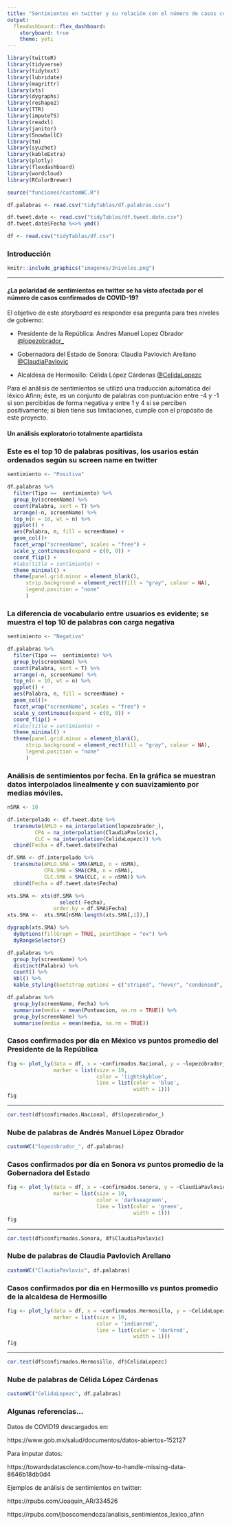 ```yaml
---
title: "Sentimientos en twitter y su relación con el número de casos confirmados de COVID-19"
output: 
  flexdashboard::flex_dashboard:
    storyboard: true
    theme: yeti
---
```


```r
library(twitteR)
library(tidyverse)
library(tidytext)
library(lubridate)
library(magrittr)
library(xts)
library(dygraphs)
library(reshape2)
library(TTR)
library(imputeTS)
library(readxl)
library(janitor)
library(SnowballC)
library(tm)
library(syuzhet)
library(kableExtra)
library(plotly)
library(flexdashboard)
library(wordcloud)
library(RColorBrewer)
```

```r
source("funciones/customWC.R")

df.palabras <- read.csv("tidyTablas/df.palabras.csv")

df.tweet.date <- read.csv("tidyTablas/df.tweet.date.csv")
df.tweet.date$Fecha %<>% ymd()

df <- read.csv("tidyTablas/df.csv")
```

### Introducción {data-commentary-width=500}

```r
knitr::include_graphics("imagenes/3niveles.png")
```

***

#### ¿La polaridad de sentimientos en twitter se ha visto afectada por el número de casos confirmados de COVID-19?

El objetivo de este _storyboard_ es responder esa pregunta para tres niveles de gobierno:

- Presidente de la República: Andres Manuel Lopez Obrador [@lopezobrador_](https://twitter.com/lopezobrador_)

- Gobernadora del Estado de Sonora: Claudia Pavlovich Arellano [@ClaudiaPavlovic](https://twitter.com/ClaudiaPavlovic)

- Alcaldesa de Hermosillo: Célida López Cárdenas [@CelidaLopezc](https://twitter.com/CelidaLopezc)

Para el análisis de sentimientos se utilizó una traducción automática del léxico Afinn; éste, es un conjunto de palabras con puntuación entre -4 y -1 si son percibidas de forma negativa y entre 1 y 4 si se perciben positivamente; si bien tiene sus limitaciones, cumple con el propósito de este proyecto.

#### Un análisis exploratorio totalmente apartidista

### Este es el top 10 de palabras positivas, los usarios están ordenados según su screen name en twitter

```r
sentimiento <- "Positiva"

df.palabras %>%
  filter(Tipo ==  sentimiento) %>%
  group_by(screenName) %>%
  count(Palabra, sort = T) %>%
  arrange(-n, screenName) %>%
  top_n(n = 10, wt = n) %>%
  ggplot() +
  aes(Palabra, n, fill = screenName) +
  geom_col()+ 
  facet_wrap("screenName", scales = "free") +
  scale_y_continuous(expand = c(0, 0)) +
  coord_flip() +
  #labs(title = sentimiento) +
  theme_minimal() +
  theme(panel.grid.minor = element_blank(),
      strip.background = element_rect(fill = "gray", colour = NA),
      legend.position = "none"
      )
```

### La diferencia de vocabulario entre usuarios es evidente; se muestra el top 10 de palabras con carga negativa

```r
sentimiento <- "Negativa"

df.palabras %>%
  filter(Tipo ==  sentimiento) %>%
  group_by(screenName) %>%
  count(Palabra, sort = T) %>%
  arrange(-n, screenName) %>%
  top_n(n = 10, wt = n) %>%
  ggplot() +
  aes(Palabra, n, fill = screenName) +
  geom_col()+ 
  facet_wrap("screenName", scales = "free") +
  scale_y_continuous(expand = c(0, 0)) +
  coord_flip() +
  #labs(title = sentimiento) +
  theme_minimal() +
  theme(panel.grid.minor = element_blank(),
      strip.background = element_rect(fill = "gray", colour = NA),
      legend.position = "none"
      )
```

### Análisis de sentimientos por fecha. En la gráfica se muestran datos interpolados linealmente y con suavizamiento por medias móviles.

```r
nSMA <- 10

df.interpolado <- df.tweet.date %>%
  transmute(AMLO = na_interpolation(lopezobrador_),
         CPA = na_interpolation(ClaudiaPavlovic),
         CLC = na_interpolation(CelidaLopezc)) %>%
  cbind(Fecha = df.tweet.date$Fecha)

df.SMA <- df.interpolado %>%
  transmute(AMLO.SMA = SMA(AMLO, n = nSMA),
            CPA.SMA = SMA(CPA, n = nSMA),
            CLC.SMA = SMA(CLC, n = nSMA)) %>%
  cbind(Fecha = df.tweet.date$Fecha) 

xts.SMA <- xts(df.SMA %>% 
                 select(-Fecha),
               order.by = df.SMA$Fecha)
xts.SMA <-  xts.SMA[nSMA:length(xts.SMA[,1]),]

dygraph(xts.SMA) %>%
  dyOptions(fillGraph = TRUE, pointShape = "ex") %>%
  dyRangeSelector()
```

```r
df.palabras %>% 
  group_by(screenName) %>% 
  distinct(Palabra) %>% 
  count() %>% 
  kbl() %>% 
  kable_styling(bootstrap_options = c("striped", "hover", "condensed", "responsive")) 
```

```r
df.palabras %>% 
  group_by(screenName, Fecha) %>% 
  summarise(media = mean(Puntuacion, na.rm = TRUE)) %>%
  group_by(screenName) %>%
  summarise(media = mean(media, na.rm = TRUE))
```

### Casos confirmados por día en México _vs_ puntos promedio del Presidente de la República {data-commentary-width=500}

```r
fig <- plot_ly(data = df, x = ~confirmados.Nacional, y = ~lopezobrador_,
               marker = list(size = 10,
                             color = 'lightskyblue',
                             line = list(color = 'blue',
                                         width = 1)))
fig
```

***

```r
cor.test(df$confirmados.Nacional, df$lopezobrador_)
```

### Nube de palabras de Andrés Manuel López Obrador

```r
customWC("lopezobrador_", df.palabras)
```

### Casos confirmados por día en Sonora _vs_ puntos promedio de la Gobernadora del Estado {data-commentary-width=500}

```r
fig <- plot_ly(data = df, x = ~confirmados.Sonora, y = ~ClaudiaPavlovic,
               marker = list(size = 10,
                             color = 'darkseagreen',
                             line = list(color = 'green',
                                         width = 1)))
fig
```

***

```r
cor.test(df$confirmados.Sonora, df$ClaudiaPavlovic)
```

### Nube de palabras de Claudia Pavlovich Arellano

```r
customWC("ClaudiaPavlovic", df.palabras)
```

### Casos confirmados por día en Hermosillo _vs_ puntos promedio de la alcaldesa de Hermosillo {data-commentary-width=500}

```r
fig <- plot_ly(data = df, x = ~confirmados.Hermosillo, y = ~CelidaLopezc,
               marker = list(size = 10,
                             color = 'indianred',
                             line = list(color = 'darkred',
                                         width = 1)))
fig

```

***

```r
cor.test(df$confirmados.Hermosillo, df$CelidaLopezc)
```

### Nube de palabras de Célida López Cárdenas

```r
customWC("CelidaLopezc", df.palabras)
```

### Algunas referencias...

Datos de COVID19 descargados en:

https://www.gob.mx/salud/documentos/datos-abiertos-152127


Para imputar datos:

https://towardsdatascience.com/how-to-handle-missing-data-8646b18db0d4


Ejemplos de análisis de sentimientos en twitter:

https://rpubs.com/Joaquin_AR/334526

https://rpubs.com/jboscomendoza/analisis_sentimientos_lexico_afinn

